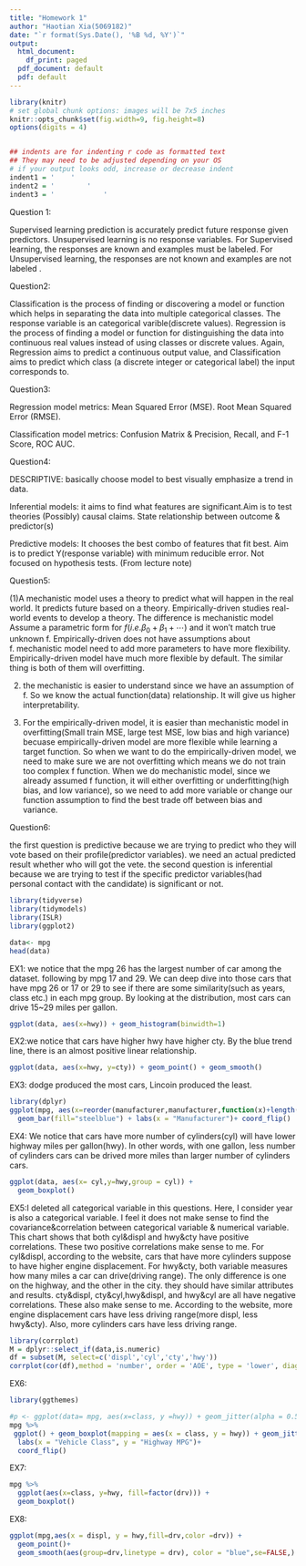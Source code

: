 ```yaml
---
title: "Homework 1"
author: "Haotian Xia(5069182)"
date: "`r format(Sys.Date(), '%B %d, %Y')`"
output:
  html_document:
    df_print: paged
  pdf_document: default
  pdf: default
---
```


```r
library(knitr)
# set global chunk options: images will be 7x5 inches
knitr::opts_chunk$set(fig.width=9, fig.height=8)
options(digits = 4)


## indents are for indenting r code as formatted text
## They may need to be adjusted depending on your OS
# if your output looks odd, increase or decrease indent
indent1 = '    '
indent2 = '        '
indent3 = '            '
```

Question 1:

Supervised learning prediction is accurately predict future response given predictors. Unsupervised learning is no response variables. For Supervised learning, the responses are known and examples must be labeled. For Unsupervised learning, the responses are not known and examples are not labeled . 

Question2:

Classification is the process of finding or discovering a model or function which helps in separating the data into multiple categorical classes. The response variable is an categorical varible(discrete values). Regression is the process of finding a model or function for distinguishing the data into continuous real values instead of using classes or discrete values. Again, Regression aims to predict a continuous output value, and Classification aims to predict which class (a discrete integer or categorical label) the input corresponds to. 

Question3: 

Regression model metrics: Mean Squared Error (MSE). Root Mean Squared Error (RMSE). 

Classification model metrics: Confusion Matrix & Precision, Recall, and F-1 Score, ROC AUC. 

Question4:

DESCRIPTIVE: basically choose model to best visually emphasize a trend in data.

Inferential models: it aims to find what features are significant.Aim is to test theories (Possibly) causal claims. State relationship between outcome & predictor(s)

Predictive models: It chooses the best combo of features that fit best. Aim is to predict Y(response variable) with minimum reducible error. Not focused on hypothesis tests. (From lecture note)

Question5:

(1)A mechanistic model uses a theory to predict what will happen in the real world. It predicts future based on a theory. Empirically-driven studies real-world events to develop a theory. 
The difference is mechanistic model Assume a parametric form for $f(i.e.\beta_0+\beta_1+⋯)$ and it won’t match true unknown f. Empirically-driven does not have assumptions about f. mechanistic model need to add more parameters to have more flexibility. Empirically-driven model have much more flexible by default. The similar thing is both of them will overfitting. 

(2) the mechanistic is easier to understand since we have an assumption of f. So we know the actual function(data) relationship. It will give us higher interpretability. 

(3) For the empirically-driven model, it is easier than mechanistic model in overfitting(Small train MSE, large test MSE, low bias and high variance) becuase empirically-driven model are more flexible while learning a target function. So when we want to do the empirically-driven model, we need to make sure we are not overfitting which means we do not train too complex f function. When we do mechanistic model, since we already assumed f function, it will either overfitting or underfitting(high bias, and low variance), so we need to add more variable or change our function assumption to find the best trade off between bias and variance. 

Question6:

the first question is predictive because we are trying to predict who they will vote based on their profile(predictor variables). we need an actual predicted result whether who will got the vete. 
the second question is inferential because we are trying to test if the specific predictor variables(had personal contact with the candidate) is significant or not. 

```r
library(tidyverse)
library(tidymodels)
library(ISLR)
library(ggplot2)
```

```r
data<- mpg
head(data)
```
EX1: we notice that the mpg 26 has the largest number of car among the dataset. following by mpg 17 and 29. We can deep dive into those cars that have mpg 26 or 17 or 29 to see if there are some similarity(such as years, class etc.) in each mpg group. By looking at the distribution, most cars can drive 15~29 miles per gallon. 
```r
ggplot(data, aes(x=hwy)) + geom_histogram(binwidth=1)
```
EX2:we notice that cars have higher hwy have higher cty. By the blue trend line, there is an almost positive linear relationship. 
```r
ggplot(data, aes(x=hwy, y=cty)) + geom_point() + geom_smooth()

```

EX3: dodge produced the most cars, Lincoin produced the least. 
```r
library(dplyr)
ggplot(mpg, aes(x=reorder(manufacturer,manufacturer,function(x)+length(x))))+
  geom_bar(fill="steelblue") + labs(x = "Manufacturer")+ coord_flip()
```

EX4: We notice that cars have more number of cylinders(cyl) will have lower highway miles per gallon(hwy). In other words, with one gallon, less number of cylinders cars can be drived more miles than larger number of cylinders cars.  
```r
ggplot(data, aes(x= cyl,y=hwy,group = cyl)) + 
  geom_boxplot()

```

EX5:I deleted all categorical variable in this questions. Here, I consider year is also a categorical variable. I feel it does not make sense to find the covariance&correlation between categorical variable & numerical variable.
This chart shows that both cyl&displ and hwy&cty have positive correlations. These two positive correlations make sense to me. For cyl&displ, according to the website, cars that have more cylinders suppose to have higher engine displacement. For hwy&cty, both variable measures how many miles a car can drive(driving range). The only difference is one on the highway, and the other in the city. they should have similar attributes and results.
cty&displ, cty&cyl,hwy&displ, and hwy&cyl are all have negative correlations. These also make sense to me. According to the website, more engine displacement cars have less driving range(more displ, less hwy&cty). Also, more cylinders cars have less driving range. 
```r
library(corrplot)
M = dplyr::select_if(data,is.numeric) 
df = subset(M, select=c('displ','cyl','cty','hwy'))
corrplot(cor(df),method = 'number', order = 'AOE', type = 'lower', diag = FALSE)
```

EX6:
```r
library(ggthemes)

#p <- ggplot(data= mpg, aes(x=class, y =hwy)) + geom_jitter(alpha = 0.5,height = 0)+ geom_boxplot(alpha = 0.2) + coord_flip() + theme_gdocs()
mpg %>%
 ggplot() + geom_boxplot(mapping = aes(x = class, y = hwy)) + geom_jitter(mapping = aes(x = class, y = hwy), alpha = 0.25, height = 0) + theme_gdocs() + 
  labs(x = "Vehicle Class", y = "Highway MPG")+
  coord_flip()

```

EX7:
```r
mpg %>% 
  ggplot(aes(x=class, y=hwy, fill=factor(drv))) +
  geom_boxplot() 
```

EX8:
```r
ggplot(mpg,aes(x = displ, y = hwy,fill=drv,color =drv)) +
  geom_point()+
  geom_smooth(aes(group=drv,linetype = drv), color = "blue",se=FALSE,)
```